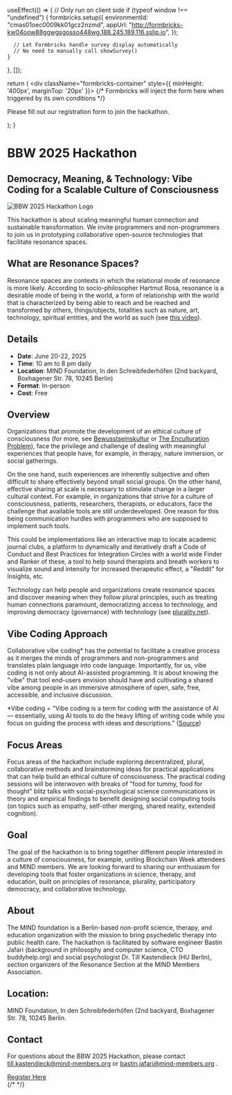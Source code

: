 
  useEffect(() => {
    // Only run on client side
    if (typeof window !== "undefined") {
      formbricks.setup({
        environmentId: "cmas01oec0009kk01gcz2nzmd",
        appUrl: "http://formbricks-kw04oow88ggwgsgosso448wg.188.245.189.116.sslip.io",
      });
      
      // Let Formbricks handle survey display automatically
      // No need to manually call showSurvey()
    }
  }, []);

  return (
    <div className="formbricks-container" style={{ minHeight: '400px', marginTop: '20px' }}>
      {/* Formbricks will inject the form here when triggered by its own conditions */}
      <p>Please fill out our registration form to join the hackathon.</p>
    </div>
  );
}

# BBW 2025 Hackathon

## Democracy, Meaning, & Technology: Vibe Coding for a Scalable Culture of Consciousness

<div style={{display: 'flex', justifyContent: 'center', margin: '2rem 0'}}>
  <Image 
    src="/images/bbw-2025-logo.png" 
    alt="BBW 2025 Hackathon Logo" 
    width={500} 
    height={500} 
    style={{maxWidth: '100%', height: 'auto'}}
  />
</div>

This hackathon is about scaling meaningful human connection and sustainable transformation. We invite programmers and non-programmers to join us in prototyping collaborative open-source technologies that facilitate resonance spaces.

## What are Resonance Spaces?

Resonance spaces are contexts in which the relational mode of resonance is more likely. According to socio-philosopher Hartmut Rosa, resonance is a desirable mode of being in the world, a form of relationship with the world that is characterized by being able to reach and be reached and transformed by others, things/objects, totalities such as nature, art, technology, spiritual entities, and the world as such (see [this video](https://www.youtube.com/watch?v=HuXsoK7y1FQ)).

## Details
- **Date**: June 20-22, 2025
- **Time**: 10 am to 8 pm daily
- **Location**: MIND Foundation, In den Schreibfederhöfen (2nd backyard, Boxhagener Str. 78, 10245 Berlin)
- **Format**: In-person
- **Cost**: Free

## Overview

Organizations that promote the development of an ethical culture of consciousness (for more, see [Bewusstseinskultur](https://mind-foundation.org/blog/bewusstseinskultur) or [The Enculturation Problem](https://academic.oup.com/book/58175/chapter-abstract/480356539?redirectedFrom=fulltext)), face the privilege and challenge of dealing with meaningful experiences that people have, for example, in therapy, nature immersion, or social gatherings.

On the one hand, such experiences are inherently subjective and often difficult to share effectively beyond small social groups. On the other hand, effective sharing at scale is necessary to stimulate change in a larger cultural context. For example, in organizations that strive for a culture of consciousness, patients, researchers, therapists, or educators, face the challenge that available tools are still underdeveloped. One reason for this being communication hurdles with programmers who are supposed to implement such tools.

This could be implementations like an interactive map to locate academic journal clubs, a platform to dynamically and iteratively draft a Code of Conduct and Best Practices for Integration Circles with a world wide Finder and Ranker of these, a tool to help sound therapists and breath workers to visualize sound and intensity for increased therapeutic effect, a "Reddit" for Insights, etc.

Technology can help people and organizations create resonance spaces and discover meaning when they follow plural principles, such as treating human connections paramount, democratizing access to technology, and improving democracy (governance) with technology (see [plurality.net](https://plurality.net)).

## Vibe Coding Approach

Collaborative vibe coding* has the potential to facilitate a creative process as it merges the minds of programmers and non-programmers and translates plain language into code language. Importantly, for us, vibe coding is not only about AI-assisted programming. It is about knowing the "vibe" that tool end-users envision should have and cultivating a shared vibe among people in an immersive atmosphere of open, safe, free, accessible, and inclusive discussion.

*Vibe coding = "Vibe coding is a term for coding with the assistance of AI — essentially, using AI tools to do the heavy lifting of writing code while you focus on guiding the process with ideas and descriptions." ([Source](https://medium.com/@niall.mcnulty/vibe-coding-b79a6d3f0caa))

## Focus Areas

Focus areas of the hackathon include exploring decentralized, plural, collaborative methods and brainstorming ideas for practical applications that can help build an ethical culture of consciousness. The practical coding sessions will be interwoven with breaks of "food for tummy, food for thought" blitz talks with social-psychological science communications in theory and empirical findings to benefit designing social computing tools (on topics such as empathy, self-other merging, shared reality, extended cognition).

## Goal

The goal of the hackathon is to bring together different people interested in a culture of consciousness, for example, uniting Blockchain Week attendees and MIND members. We are looking forward to sharing our enthusiasm for developing tools that foster organizations in science, therapy, and education, built on principles of resonance, plurality, participatory democracy, and collaborative technology.

## About

The MIND foundation is a Berlin-based non-profit science, therapy, and education organization with the mission to bring psychedelic therapy into public health care. The hackathon is facilitated by software engineer Bastin Jafari (background in philosophy and computer science, CTO buddyhelp.org) and social psychologist Dr. Till Kastendieck (HU Berlin), section organizers of the Resonance Section at the MIND Members Association.

## Location:
MIND Foundation, In den Schreibfederhöfen (2nd backyard, Boxhagener Str. 78, 10245 Berlin. 

## Contact
For questions about the BBW 2025 Hackathon, please contact
till.kastendieck@mind-members.org
or 
bastin.jafari@mind-members.org
.

<div style={{ display: 'flex', justifyContent: 'center', margin: '2rem 0' }}>
  <a href="https://register.socialresonance.org/s/cmas0zmm1000xkk0157evijh7" style={{ padding: '12px 24px', background: '#0066cc', color: 'white', borderRadius: '4px', textDecoration: 'none', fontWeight: 'bold', fontSize: '1.2rem' }}>Register Here</a>
</div>
{/* <FormbricksForm /> */}